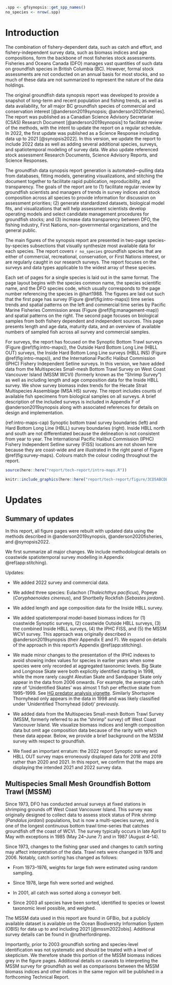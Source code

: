 ```r
.spp <- gfsynopsis::get_spp_names()
no_species <- nrow(.spp)
```

# Introduction {#sec:introduction}

The combination of fishery-dependent data, such as catch and effort, and fishery-independent survey data, such as biomass indices and age compositions, form the backbone of most fisheries stock assessments.
Fisheries and Oceans Canada (DFO) manages vast quantities of such data on groundfish species in British Columbia (BC).
However, formal stock assessments are not conducted on an annual basis for most stocks, and so much of these data are not summarized to represent the nature of the data holdings.

The original groundfish data synopsis report was developed to provide a snapshot of long-term and recent population and fishing trends, as well as data availability, for all major BC groundfish species of commercial and conservation interest [@anderson2019synopsis; @anderson2020fisheries].
The report was published as a Canadian Science Advisory Secretariat (CSAS) Research Document [@anderson2019synopsis] to facilitate review of the methods, with the intent to update the report on a regular schedule.
In 2022, the first update was published as a Science Response including data up to 2021 [@synopsis2022].
In this version, we update the report to include 2022 data as well as adding several additional species, surveys, and spatiotemporal modeling of survey data. We also update referenced stock assessment Research Documents, Science Advisory Reports, and Science Responses.

The groundfish data synopsis report generation is automated---pulling data from databases, fitting models, generating visualizations, and stitching the document together to facilitate rapid publication, reproducibility, and transparency.
The goals of the report are to
(1) facilitate regular review by groundfish
scientists and managers of trends in survey indices and stock composition
across all species to provide information for discussion on assessment
priorities;
(2) generate standardized datasets, biological model fits, and visualizations that will help assessment scientists develop operating models and select candidate management procedures for groundfish stocks; and
(3) increase data transparency between DFO, the fishing industry, First Nations, non-governmental organizations, and the general public.

The main figures of the synopsis report are presented in two-page species-by-species subsections that visually synthesize most available data for each species.
The report covers `r no_species` groundfish species that are either of commercial, recreational, conservation, or First Nations interest, or are regularly caught in our research surveys.
The report focuses on the surveys and data types applicable to the widest array of these species.

Each set of pages for a single species is laid out in the same format.
The page layout begins with the species common name, the species scientific name, and the DFO species code, which usually corresponds to the page number referencing the species in @hart1988.
The figures are laid out such that the first page has survey (Figure \@ref(fig:intro-maps)) time series trends and spatial patterns on the left and commercial time series by Pacific Marine Fisheries Commission areas (Figure \@ref(fig:management-map)) and spatial patterns on the right.
The second page focuses on biological samples from both fishery dependent and independent sources.
This page presents length and age data, maturity data, and an overview of available numbers of sampled fish across all survey and commercial samples.

For surveys, the report has focused on the Synoptic Bottom Trawl surveys (Figure \@ref(fig:intro-maps)), the Outside Hard Bottom Long Line (HBLL OUT) surveys, the Inside Hard Bottom Long Line surveys (HBLL INS) (Figure \@ref(fig:intro-maps)), and the International Pacific Halibut Commission (IPHC) Fishery Independent Setline surveys.
In this version, we have added data from the Multispecies Small-mesh Bottom Trawl Survey on West Coast Vancouver Island (MSSM WCVI) (formerly known as the "Shrimp Survey") as well as including length and age composition data for the Inside HBLL survey.
We show survey biomass index trends for the Hecate Strait Multispecies Assemblage (MSA HS) survey.
The report includes counts of available fish specimens from biological samples on all surveys.
A brief description of the included surveys is included in Appendix F of @anderson2019synopsis along with associated references for details on design and implementation.

(ref:intro-maps-cap) Synoptic bottom trawl survey boundaries (left) and Hard Bottom Long Line (HBLL) survey boundaries (right). 
Inside HBLL north and south are not differentiated because the delineation is not consistent from year to year. 
The International Pacific Halibut Commission (IPHC) Fishery Independent Setline survey (FISS) locations are not shown here because they are coast-wide and are illustrated in the right panel of Figure \@ref(fig:survey-maps).
Colours match the colour coding throughout the report.

```r
source(here::here("report/tech-report/intro-maps.R"))
```

```r
knitr::include_graphics(here::here("report/tech-report/figure/3CD5ABCDE.png"), dpi = NA)
```

\clearpage

# Updates {#sec:update}

## Summary of updates

In this report, all figure pages were rebuilt with updated data using the methods described in @anderson2019synopsis, @anderson2020fisheries, and @synopsis2022.

We first summarize all major changes. We include methodological details on coastwide spatiotemporal survey modelling in Appendix \@ref(app:stitching).

Updates:

* We added 2022 survey and commercial data.

* We added three species: Eulachon (*Thaleichthys pacificus*), Popeye (*Coryphaenoides cinereus*), and Shortbelly Rockfish (*Sebastes jordani*).

* We added length and age composition data for the Inside HBLL survey.

* We added spatiotemporal model-based biomass indices for (1) coastwide Synoptic surveys, (2) coastwide Outside HBLL surveys, (3) the combined Inside HBLL surveys, (4) the IPHC FISS, and (5) the MSSM WCVI survey. This approach was originally described in @anderson2019synopsis (their Appendix E and F). We expand on details of the approach in this report's Appendix \@ref(app:stitching).

* We made minor changes to the presentation of the IPHC indexes to avoid showing index values for species in earlier years when some species were only recorded at aggregated taxonomic levels. Big Skate and Longnose Skate were both explicitly identified starting in 1998, while the more rarely caught Aleutian Skate and Sandpaper Skate only appear in the data from 2006 onwards. For example, the average catch rate of 'Unidentified Skates' was almost 1 fish per effective skate from 1995--1999.  See [HG predator analysis vignette](http://htmlpreview.github.io/?https://github.com/pbs-assess/gfiphc/blob/master/vignettes/analysis_for_HG_herring_predators.html). Similarly Shortspine Thornyhead only appears in the data in 1998 and was likely classified under 'Unidentified Thornyhead (idiot)' previously.

* We added data from the Multispecies Small-mesh Bottom Trawl Survey (MSSM, formerly referred to as the "shrimp" survey) off West Coast Vancouver Island. We visualize biomass indices and length composition data but omit age composition data because of the rarity with which these data appear. Below, we provide a brief background on the MSSM survey with respect to groundfish.

* We fixed an important erratum: the 2022 report Synoptic survey and HBLL OUT survey maps erroneously displayed data for 2018 and 2019 rather than 2020 and 2021. In this report, we confirm that the maps are displaying the intended 2021 and 2022 survey data.


## Multispecies Small Mesh Groundfish Bottom Trawl (MSSM)

Since 1973, DFO has conducted annual surveys at fixed stations in shrimping grounds off West Coast Vancouver Island.
This survey was originally designed to collect data to assess stock status of Pink shrimp (*Pandalus jordani*) populations, but is now a multi-species survey, and is one of the longest continuous bottom trawl time-series that catches groundfish off the coast of WCVI.
The survey typically occurs in late April to May with exceptions in 1985 (May 24--June 7) and in 1987 (August 4--14).

Since 1973, changes to the fishing gear used and changes to catch sorting may affect interpretation of the data.
Trawl nets were changed in 1976 and 2006. 
Notably, catch sorting has changed as follows:

* From 1973--1976, weights for large fish were estimated using random sampling.

* Since 1978, large fish were sorted and weighed.

* In 2001, all catch was sorted along a conveyor belt.

* Since 2003 all species have been sorted, identified to species or lowest taxonomic level possible, and weighed.

The MSSM data used in this report are found in GFBio, but a publicly available dataset is available on the Ocean Biodiversity Information System (OBIS) for data up to and including 2021 [@mssm2022obis].
Additional survey details can be found in @rutherfordinprep.

Importantly, prior to 2003 groundfish sorting and species-level identification was not systematic and should be treated with a level of skepticism.
We therefore shade this portion of the MSSM biomass indices grey in the figure pages.
Additional details on caveats to interpreting the MSSM survey for groundfish as well as comparisons between the MSSM biomass indices and other indices in the same region will be published in a forthcoming Technical Report.

<!-- Where do we include note about scaling done on biomass index panels?
- All modelled indices are scaled to the max CI
- If a design-based index is overlayed, it is then scaled to to the geometric mean

- design biomass = biomass * (geo_scale_factor / d_scale_factor)
d_scale_factor = ifelse((is.na(scaled_geomean)), max(upperci), d_geomean))
d_geomean = exp(mean(log(biomass)))) |>
        mutate(d_geomean = ifelse(d_geomean == 0, geometric_mean(biomass, percent_add = 1), d_geomean)) |>
 -->


<!-- IPHC Note from appendix - need to include?
As occurred in 2021, in 2022 only a subsample of stations off the WCVI were surveyed. This may affect the determination of whether or not Series AB [@anderson2019synopsis Appendix G] can be considered representative of the full coast and is one reason why a model-based index (Appendix \@ref(app:stitching)) may be preferable.
 -->
